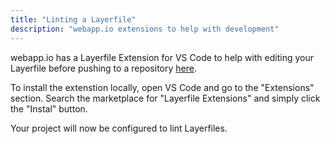 ```yaml
---
title: "Linting a Layerfile"
description: "webapp.io extensions to help with development"
---
```


webapp.io has a Layerfile Extension for VS Code to help with editing your Layerfile before pushing to a repository [here](https://marketplace.visualstudio.com/items?itemName=webappio.layerfile-extension).

To install the extenstion locally, open VS Code and go to the "Extensions" section. Search the marketplace for "Layerfile Extensions" and simply click the "Instal" button.

Your project will now be configured to lint Layerfiles.